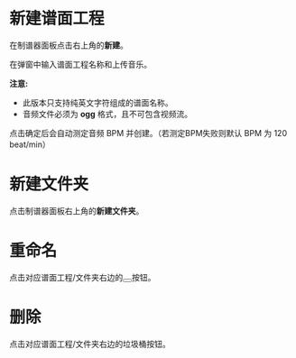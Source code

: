 
# 新建谱面工程

在制谱器面板点击右上角的**新建**。

在弹窗中输入谱面工程名称和上传音乐。

**注意:**

- 此版本只支持纯英文字符组成的谱面名称。
- 音频文件必须为 **ogg** 格式，且不可包含视频流。

点击确定后会自动测定音频 BPM 并创建。（若测定BPM失败则默认 BPM 为 120 beat/min）

# 新建文件夹

点击制谱器面板右上角的**新建文件夹**。

# 重命名

点击对应谱面工程/文件夹右边的<Button size='small'><Icon icon='pen' /></Button>按钮。

# 删除

点击对应谱面工程/文件夹右边的垃圾桶按钮。